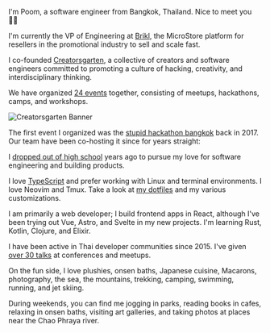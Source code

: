 

I'm Poom, a software engineer from Bangkok, Thailand.
Nice to meet you 👋🏻

I'm currently the VP of Engineering at [Brikl](https://www.brikl.com), the MicroStore platform for resellers in the promotional industry to sell and scale fast.

I co-founded [Creatorsgarten](https://creatorsgarten.org), a collective of creators and software engineers committed to promoting a culture of hacking, creativity, and interdisciplinary thinking.

We have organized [24 events](https://creatorsgarten.org/events) together, consisting of meetups, hackathons, camps, and workshops.

<div class="my-8">
  <img src="/assets/creatorsgarten.jpg" alt="Creatorsgarten Banner" />
</div>

The first event I organized was the [stupid hackathon bangkok](https://stupidhackth.github.io) back in 2017. Our team have been co-hosting it since for <YearsSinceDate d={30} m={9} y={2017} offset={1} /> years straight:

<div class="my-8">
  <StupidHackathonGallery />
</div>

I [dropped out of high school](/story) <YearsSinceDate d={17} m={11} y={2016} /> years ago to pursue my love for software engineering and building products.

I love [TypeScript](https://www.typescriptlang.org/) and prefer working with Linux and
terminal environments. I love Neovim and Tmux. Take a look at [my dotfiles](https://github.com/heypoom/dotfiles) and my various customizations.

I am primarily a web developer; I build frontend apps in React, although I've been trying out Vue, Astro, and Svelte in my new projects. I'm learning Rust, Kotlin, Clojure, and Elixir.

I have been active in Thai developer communities since 2015. I've given [over 30 talks](/talks) at conferences and meetups.

On the fun side, I love plushies, onsen baths, Japanese cuisine,
Macarons, photography, the sea, the mountains, trekking, camping, swimming, running, and jet skiing.

During weekends, you can find me jogging in parks, reading books in cafes, relaxing in onsen baths, visiting art galleries, and taking photos at places near the Chao Phraya river.
